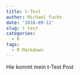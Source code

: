 ```yaml
---
title: t-Test
author: Michael Fuchs
date: '2018-09-12'
slug: t-test
categories:
  - R
tags:
  - R Markdown
---
```


Hie kommt mein t-Test Post


